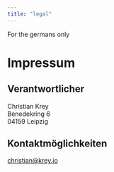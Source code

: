 ```yaml
---
title: "legal"
---
```


For the germans only

# Impressum

## Verantwortlicher

Christian Krey  
Benedekring 6  
04159 Leipzig

## Kontaktmöglichkeiten

christian@krey.io
